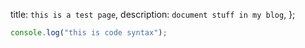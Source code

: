   title: `this is a test page`,
  description: `document stuff in my blog`,
};

```js
console.log("this is code syntax");
```
